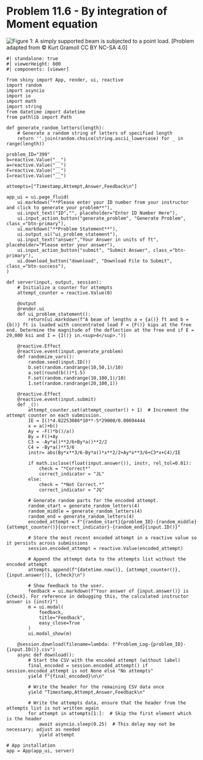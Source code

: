 # Problem 11.6 - By integration of Moment equation {.unnumbered}

![Figure 1: A simply supported beam is subjected to a point load.](images/399.png){fig-alt="Picture with a simply supported beam being subjected to a point load. The beam is of length a+b with force F being applied at the right end. There is a pin at the left end and a roller a distance of a from the left end of the beam."}
\[Problem adapted from © Kurt Gramoll CC BY NC-SA 4.0\]
```shinylive-python
#| standalone: true
#| viewerHeight: 600
#| components: [viewer]

from shiny import App, render, ui, reactive
import random
import asyncio
import io
import math
import string
from datetime import datetime
from pathlib import Path

def generate_random_letters(length):
    # Generate a random string of letters of specified length
    return ''.join(random.choice(string.ascii_lowercase) for _ in range(length))  

problem_ID="399"
b=reactive.Value("__")
a=reactive.Value("__")
F=reactive.Value("__")
I=reactive.Value("__")
  
attempts=["Timestamp,Attempt,Answer,Feedback\n"]

app_ui = ui.page_fluid(
    ui.markdown("**Please enter your ID number from your instructor and click to generate your problem**"),
    ui.input_text("ID","", placeholder="Enter ID Number Here"),
    ui.input_action_button("generate_problem", "Generate Problem", class_="btn-primary"),
    ui.markdown("**Problem Statement**"),
    ui.output_ui("ui_problem_statement"),
    ui.input_text("answer","Your Answer in units of ft", placeholder="Please enter your answer"),
    ui.input_action_button("submit", "Submit Answer", class_="btn-primary"),
    ui.download_button("download", "Download File to Submit", class_="btn-success"),
)

def server(input, output, session):
    # Initialize a counter for attempts
    attempt_counter = reactive.Value(0)

    @output
    @render.ui
    def ui_problem_statement():
        return[ui.markdown(f"A beam of lengths a = {a()} ft and b = {b()} ft is loaded with concentrated load F = {F()} kips at the free end. Determine the magnitude of the deflection at the free end if E = 29,000 ksi and I = {I()} in.<sup>4</sup>.")]
    
    @reactive.Effect
    @reactive.event(input.generate_problem)
    def randomize_vars():
        random.seed(input.ID())
        b.set(random.randrange(10,50,1)/10)
        a.set(round(b())*1.5)
        F.set(random.randrange(10,100,1)/10)
        I.set(random.randrange(20,100,1))
        
    @reactive.Effect
    @reactive.event(input.submit)
    def _():
        attempt_counter.set(attempt_counter() + 1)  # Increment the attempt counter on each submission.
        IE = I()*4.82253086*10**-5*29000/0.00694444
        x = a()+b()
        Ay = -F()*b()/a()
        By = F()+Ay
        C3 = -Ay*a()**2/6+By*a()**2/2
        C4 = -By*a()**3/6
        instr= abs(By*x**3/6-By*a()*x**2/2+Ay*x**3/6+C3*x+C4)/IE
        
        if math.isclose(float(input.answer()), instr, rel_tol=0.01):
            check = "*Correct*"
            correct_indicator = "JL"
        else:
            check = "*Not Correct.*"
            correct_indicator = "JG"

        # Generate random parts for the encoded attempt.
        random_start = generate_random_letters(4)
        random_middle = generate_random_letters(4)
        random_end = generate_random_letters(4)
        encoded_attempt = f"{random_start}{problem_ID}-{random_middle}{attempt_counter()}{correct_indicator}-{random_end}{input.ID()}"

        # Store the most recent encoded attempt in a reactive value so it persists across submissions
        session.encoded_attempt = reactive.Value(encoded_attempt)

        # Append the attempt data to the attempts list without the encoded attempt
        attempts.append(f"{datetime.now()}, {attempt_counter()}, {input.answer()}, {check}\n")

        # Show feedback to the user.
        feedback = ui.markdown(f"Your answer of {input.answer()} is {check}. For reference in debugging this, the calculated instructor answer is {instr}")
        m = ui.modal(
            feedback,
            title="Feedback",
            easy_close=True
        )
        ui.modal_show(m)

    @session.download(filename=lambda: f"Problem_Log-{problem_ID}-{input.ID()}.csv")
    async def download():
        # Start the CSV with the encoded attempt (without label)
        final_encoded = session.encoded_attempt() if session.encoded_attempt is not None else "No attempts"
        yield f"{final_encoded}\n\n"
        
        # Write the header for the remaining CSV data once
        yield "Timestamp,Attempt,Answer,Feedback\n"
        
        # Write the attempts data, ensure that the header from the attempts list is not written again
        for attempt in attempts[1:]:  # Skip the first element which is the header
            await asyncio.sleep(0.25)  # This delay may not be necessary; adjust as needed
            yield attempt

# App installation
app = App(app_ui, server)
```
